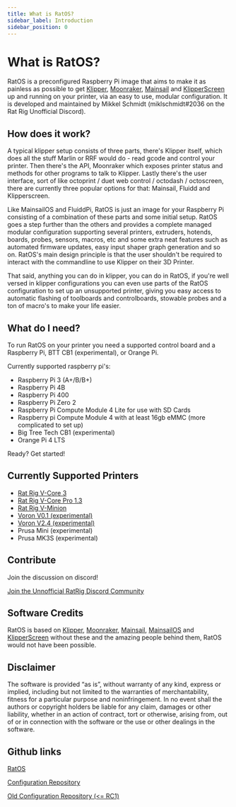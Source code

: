 ```yaml
---
title: What is RatOS?
sidebar_label: Introduction
sidebar_position: 0
---
```



# What is RatOS?

RatOS is a preconfigured Raspberry Pi image that aims to make it as painless as possible to get [Klipper](https://www.klipper3d.org/), [Moonraker](https://moonraker.readthedocs.io/en/latest/), [Mainsail](https://docs.mainsail.xyz/) and [KlipperScreen](https://klipperscreen.readthedocs.io/) up and running on your printer, via an easy to use, modular configuration. It is developed and maintained by Mikkel Schmidt (miklschmidt#2036 on the Rat Rig Unofficial Discord).

## How does it work?

A typical klipper setup consists of three parts, there's Klipper itself, which does all the stuff Marlin or RRF would do - read gcode and control your printer.
Then there's the API, Moonraker which exposes printer status and methods for other programs to talk to Klipper. Lastly there's the user interface, sort of like octoprint / duet web control / octodash / octoscreen, there are currently three popular options for that: Mainsail, Fluidd and Klipperscreen.

Like MainsailOS and FluiddPi, RatOS is just an image for your Raspberry Pi consisting of a combination of these parts and some initial setup. RatOS goes a step further than the others and provides a complete managed modular configuration supporting several printers, extruders, hotends, boards, probes, sensors, macros, etc and some extra neat features such as automated firmware updates, easy input shaper graph generation and so on. RatOS's main design principle is that the user shouldn't be required to interact with the commandline to use Klipper on their 3D Printer.

That said, anything you can do in klipper, you can do in RatOS, if you're well versed in klipper configurations you can even use parts of the RatOS configuration to set up an unsupported printer, giving you easy access to automatic flashing of toolboards and controlboards, stowable probes and a ton of macro's to make your life easier.

## What do I need?

To run RatOS on your printer you need a supported control board and a Raspberry Pi, BTT CB1 (experimental), or Orange Pi.

Currently supported raspberry pi's:

-   Raspberry Pi 3 (A+/B/B+)
-   Raspberry Pi 4B
-   Raspberry Pi 400
-   Raspberry Pi Zero 2
-   Raspberry Pi Compute Module 4 Lite for use with SD Cards
-   Raspberry pi Compute Module 4 with at least 16gb eMMC (more complicated to set up)
-   Big Tree Tech CB1 (experimental)
-   Orange Pi 4 LTS

<Link to="/docs/installation" className="button button--primary">
    Ready? Get started!
</Link>

## Currently Supported Printers

-   [Rat Rig V-Core 3](printers/v-core-3.md)
-   [Rat Rig V-Core Pro 1.3](printers/v-core-pro.md)
-   [Rat Rig V-Minion](printers/v-minion.md)
-   [Voron V0.1 (experimental)](printers/voron-v01.md)
-   [Voron V2.4 (experimental)](printers/voron-v24.md)
-   Prusa Mini (experimental)
-   Prusa MK3S (experimental)

## Contribute

Join the discussion on discord!

[Join the Unnofficial RatRig Discord Community](https://discord.gg/D62e8XNeYa ":class=button")

## Software Credits

RatOS is based on [Klipper](https://www.klipper3d.org/), [Moonraker](https://moonraker.readthedocs.io/en/latest/), [Mainsail](https://docs.mainsail.xyz/), [MainsailOS](https://github.com/raymondh2/MainsailOS) and [KlipperScreen](https://klipperscreen.readthedocs.io/) without these and the amazing people behind them, RatOS would not have been possible.

## Disclaimer

The software is provided “as is”, without warranty of any kind, express or implied, including but not limited to the warranties of merchantability, fitness for a particular purpose and noninfringement. In no event shall the authors or copyright holders be liable for any claim, damages or other liability, whether in an action of contract, tort or otherwise, arising from, out of or in connection with the software or the use or other dealings in the software.

## Github links

[RatOS](https://github.com/Rat-OS/RatOS/)

[Configuration Repository](https://github.com/rat-os/ratos-configuration)

[Old Configuration Repository (<= RC1)](https://github.com/Rat-Rig/v-core-3-klipper-config)
